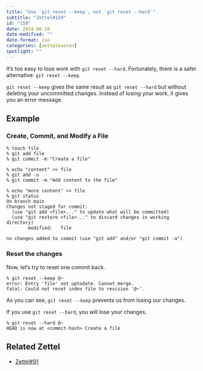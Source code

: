 ```yaml
---
title: "Use `git reset --keep`, not `git reset --hard`"
subtitle: "Zettel#159"
id: "159"
date: 2024-06-18
date-modified: ""
date-format: iso
categories: [zettelkasten]
spotlight: ""
---
```

It's too easy to lose work with `git reset --hard`. Fortunately, there is a safer alternative: `git reset --keep`.

`git reset --keep` gives the same result as `git reset --hard` but without deleting your uncommitted changes. Instead of losing your work, it gives you an error message.

## Example

### Create, Commit, and Modify a File

```
% touch file
% git add file
% git commit -m "Create a file"

% echo "content" >> file
% git add -u
% git commit -m "Add content to the file"

% echo "more content" >> file
% git status
On branch main
Changes not staged for commit:
  (use "git add <file>..." to update what will be committed)
  (use "git restore <file>..." to discard changes in working directory)
        modified:   file

no changes added to commit (use "git add" and/or "git commit -a")
```

### Reset the changes

Now, let's try to reset one commit back.

```
% git reset --keep @~
error: Entry 'file' not uptodate. Cannot merge.
fatal: Could not reset index file to revision '@~'.
```

As you can see, `git reset --keep` prevents us from losing our changes.

If you use `git reset --hard`, you will lose your changes.

```
% git reset --hard @~
HEAD is now at <commit-hash> Create a file
```

## Related Zettel

* [Zettel#91](/zettel/91)
